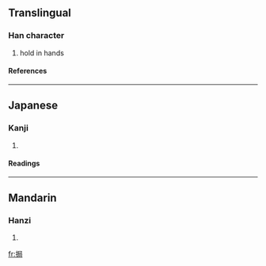 ==Translingual==
===Han character===
{{Han char|rn=64|rad=手|as=07|sn=10|four=5702<sub>7</sub>|canj=手尸尸口 (QSSR)}}
# hold in hands
====References====
{{Han ref|kx=0431.370|dkj=12102|dj=0781.080|hdz=31888.020|uh=6336|ud=25398|bh=D1B7|bd=53687}}
----
==Japanese==
===Kanji===
{{ja-kanji|grade=|rs=手07}}
# {{defn|Japanese}} 
====Readings====
{{ja-readings|on=[[きょく]] (kyoku), [[こく]] (koku)|kun=[[ささえ]] (sasae), [[もつ]] (motsu)}}
----
==Mandarin==
===Hanzi===
{{cmn-hanzi|pin=[[bǎng]] ([[bang3]]), [[bàng]] ([[bang4]]), [[bēng]] ([[beng1]]), [[jú]] ([[ju2]])|wg=pang<sup>3</sup>, pang<sup>4</sup>, peng<sup>1</sup>, chü<sup>2</sup>}}
# {{defn|Mandarin}}

[[fr:挶]]